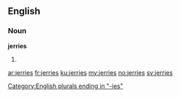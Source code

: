 ==English==

===Noun===
'''jerries'''

# {{plural of|[[jerry]]}}

[[Category:English plurals ending in "-ies"]]

[[ar:jerries]]
[[fr:jerries]]
[[ku:jerries]]
[[my:jerries]]
[[no:jerries]]
[[sv:jerries]]